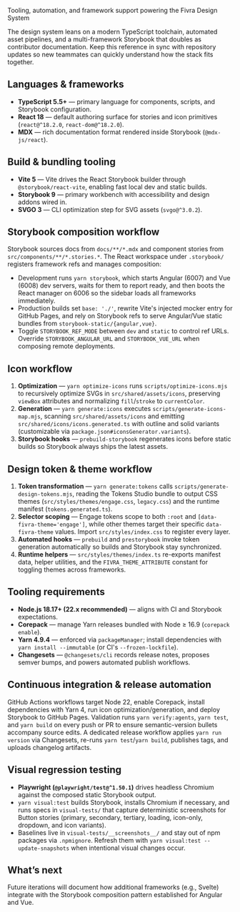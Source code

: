 
<Meta title="Overview/Tech Stack" />

<Title>Tech Stack</Title>

<Subtitle>Tooling, automation, and framework support powering the Fivra Design System</Subtitle>

The design system leans on a modern TypeScript toolchain, automated asset pipelines, and a multi-framework Storybook that doubles as contributor documentation. Keep this reference in sync with repository updates so new teammates can quickly understand how the stack fits together.

## Languages & frameworks

- **TypeScript 5.5+** — primary language for components, scripts, and Storybook configuration.
- **React 18** — default authoring surface for stories and icon primitives (`react@^18.2.0`, `react-dom@^18.2.0`).
- **MDX** — rich documentation format rendered inside Storybook (`@mdx-js/react`).

## Build & bundling tooling

- **Vite 5** — Vite drives the React Storybook builder through `@storybook/react-vite`, enabling fast local dev and static builds.
- **Storybook 9** — primary workbench with accessibility and design addons wired in.
- **SVGO 3** — CLI optimization step for SVG assets (`svgo@^3.0.2`).

## Storybook composition workflow

Storybook sources docs from `docs/**/*.mdx` and component stories from `src/components/**/*.stories.*`. The React workspace under `.storybook/` registers framework refs and manages composition:

- Development runs `yarn storybook`, which starts Angular (6007) and Vue (6008) dev servers, waits for them to report ready, and then boots the React manager on 6006 so the sidebar loads all frameworks immediately.
- Production builds set `base: './'`, rewrite Vite's injected mocker entry for GitHub Pages, and rely on Storybook refs to serve Angular/Vue static bundles from `storybook-static/{angular,vue}`.
- Toggle `STORYBOOK_REF_MODE` between `dev` and `static` to control ref URLs. Override `STORYBOOK_ANGULAR_URL` and `STORYBOOK_VUE_URL` when composing remote deployments.

## Icon workflow

1. **Optimization** — `yarn optimize-icons` runs `scripts/optimize-icons.mjs` to recursively optimize SVGs in `src/shared/assets/icons`, preserving `viewBox` attributes and normalizing `fill`/`stroke` to `currentColor`.
2. **Generation** — `yarn generate:icons` executes `scripts/generate-icons-map.mjs`, scanning `src/shared/assets/icons` and emitting `src/shared/icons/icons.generated.ts` with outline and solid variants (customizable via `package.json#iconsGenerator.variants`).
3. **Storybook hooks** — `prebuild-storybook` regenerates icons before static builds so Storybook always ships the latest assets.

## Design token & theme workflow

1. **Token transformation** — `yarn generate:tokens` calls `scripts/generate-design-tokens.mjs`, reading the Tokens Studio bundle to output CSS themes (`src/styles/themes/engage.css`, `legacy.css`) and the runtime manifest (`tokens.generated.ts`).
2. **Selector scoping** — Engage tokens scope to both `:root` and `[data-fivra-theme='engage']`, while other themes target their specific `data-fivra-theme` values. Import `src/styles/index.css` to register every layer.
3. **Automated hooks** — `prebuild` and `prestorybook` invoke token generation automatically so builds and Storybook stay synchronized.
4. **Runtime helpers** — `src/styles/themes/index.ts` re-exports manifest data, helper utilities, and the `FIVRA_THEME_ATTRIBUTE` constant for toggling themes across frameworks.

## Tooling requirements

- **Node.js 18.17+ (22.x recommended)** — aligns with CI and Storybook expectations.
- **Corepack** — manage Yarn releases bundled with Node ≥ 16.9 (`corepack enable`).
- **Yarn 4.9.4** — enforced via `packageManager`; install dependencies with `yarn install --immutable` (or CI's `--frozen-lockfile`).
- **Changesets** — `@changesets/cli` records release notes, proposes semver bumps, and powers automated publish workflows.

## Continuous integration & release automation

GitHub Actions workflows target Node 22, enable Corepack, install dependencies with Yarn 4, run icon optimization/generation, and deploy Storybook to GitHub Pages. Validation runs `yarn verify:agents`, `yarn test`, and `yarn build` on every push or PR to ensure semantic-version bullets accompany source edits. A dedicated release workflow applies `yarn run version` via Changesets, re-runs `yarn test`/`yarn build`, publishes tags, and uploads changelog artifacts.

## Visual regression testing

- **Playwright (`@playwright/test@^1.50.1`)** drives headless Chromium against the composed static Storybook output.
- `yarn visual:test` builds Storybook, installs Chromium if necessary, and runs specs in `visual-tests/` that capture deterministic screenshots for Button stories (primary, secondary, tertiary, loading, icon-only, dropdown, and icon variants).
- Baselines live in `visual-tests/__screenshots__/` and stay out of npm packages via `.npmignore`. Refresh them with `yarn visual:test --update-snapshots` when intentional visual changes occur.

## What’s next

Future iterations will document how additional frameworks (e.g., Svelte) integrate with the Storybook composition pattern established for Angular and Vue.
